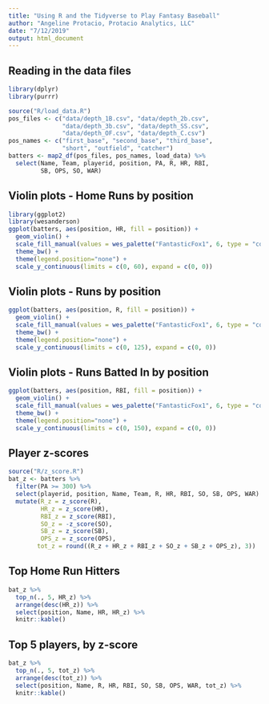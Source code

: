 ```yaml
---
title: "Using R and the Tidyverse to Play Fantasy Baseball"
author: "Angeline Protacio, Protacio Analytics, LLC"
date: "7/12/2019"
output: html_document
---
```


## Reading in the data files
```r
library(dplyr)
library(purrr)

source("R/load_data.R")
pos_files <- c("data/depth_1B.csv", "data/depth_2b.csv", 
               "data/depth_3b.csv", "data/depth_SS.csv", 
               "data/depth_OF.csv", "data/depth_C.csv")
pos_names <- c("first_base", "second_base", "third_base", 
               "short", "outfield", "catcher")
batters <- map2_df(pos_files, pos_names, load_data) %>%
  select(Name, Team, playerid, position, PA, R, HR, RBI, 
         SB, OPS, SO, WAR)

```

## Violin plots - Home Runs by position
```r
library(ggplot2)
library(wesanderson)
ggplot(batters, aes(position, HR, fill = position)) + 
  geom_violin() + 
  scale_fill_manual(values = wes_palette("FantasticFox1", 6, type = "continuous")) +
  theme_bw() + 
  theme(legend.position="none") + 
  scale_y_continuous(limits = c(0, 60), expand = c(0, 0))
```

## Violin plots - Runs by position
```r
ggplot(batters, aes(position, R, fill = position)) + 
  geom_violin() + 
  scale_fill_manual(values = wes_palette("FantasticFox1", 6, type = "continuous")) +
  theme_bw() + 
  theme(legend.position="none") + 
  scale_y_continuous(limits = c(0, 125), expand = c(0, 0))
```

## Violin plots - Runs Batted In by position
```r
ggplot(batters, aes(position, RBI, fill = position)) + 
  geom_violin() + 
  scale_fill_manual(values = wes_palette("FantasticFox1", 6, type = "continuous")) +
  theme_bw() + 
  theme(legend.position="none") + 
  scale_y_continuous(limits = c(0, 150), expand = c(0, 0))
```

## Player z-scores
```r
source("R/z_score.R")
bat_z <- batters %>%
  filter(PA >= 300) %>%
  select(playerid, position, Name, Team, R, HR, RBI, SO, SB, OPS, WAR) %>%
  mutate(R_z = z_score(R),
         HR_z = z_score(HR),
         RBI_z = z_score(RBI),
         SO_z = -z_score(SO),
         SB_z = z_score(SB),
         OPS_z = z_score(OPS),
        tot_z = round((R_z + HR_z + RBI_z + SO_z + SB_z + OPS_z), 3))
```

## Top Home Run Hitters
```r
bat_z %>%
  top_n(., 5, HR_z) %>% 
  arrange(desc(HR_z)) %>% 
  select(position, Name, HR, HR_z) %>%
  knitr::kable()

```

## Top 5 players, by z-score
```r
bat_z %>% 
  top_n(., 5, tot_z) %>% 
  arrange(desc(tot_z)) %>% 
  select(position, Name, R, HR, RBI, SO, SB, OPS, WAR, tot_z) %>%
  knitr::kable()
```